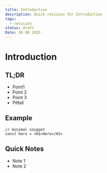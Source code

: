 ```yaml
---
title: Introduction
description: Quick revision for Introduction
tags:
  - revision
status: draft
Date: 30 08 2025
---
```


# Introduction

## TL;DR

- Point1
- Point 2
- Point 3
- Pitfall

## Example

```tsx
// minimal snippet
const hero = <H1>Hero</H1>
```

## Quick Notes

- Note 1
- Note 2
